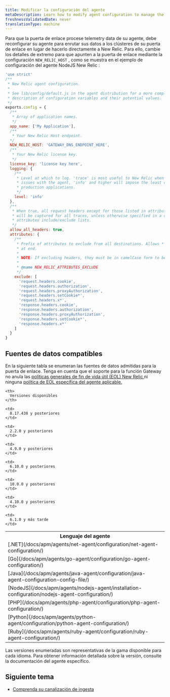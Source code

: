```yaml
---
title: Modificar la configuración del agente
metaDescription: Learn how to modify agent configuration to manage the flow of data from your monitored entities to New Relic.
freshnessValidatedDate: never
translationType: machine
---
```


Para que la puerta de enlace procese telemetry data de su agente, debe reconfigurar su agente para enrutar sus datos a los clústeres de su puerta de enlace en lugar de hacerlo directamente a New Relic. Para ello, cambie los detalles de extremo para que apunten a la puerta de enlace mediante la configuración `NEW_RELIC_HOST` , como se muestra en el ejemplo de configuración del agente NodeJS New Relic :

```js
'use strict'
/**
 * New Relic agent configuration.
 *
 * See lib/config/default.js in the agent distribution for a more complete
 * description of configuration variables and their potential values.
 */
exports.config = {
  /**
   * Array of application names.
   */
  app_name: ['My Application'],
  /**
   * Your New Relic Host endpoint.
  */
  NEW_RELIC_HOST: 'GATEWAY_DNS_ENDPOINT_HERE',
  /**
   * Your New Relic license key.
   */
  license_key: 'license key here',
  logging: {
    /**
     * Level at which to log. 'trace' is most useful to New Relic when diagnosing
     * issues with the agent, 'info' and higher will impose the least overhead on
     * production applications.
     */
    level: 'info'
  },
  /**
   * When true, all request headers except for those listed in attributes.exclude
   * will be captured for all traces, unless otherwise specified in a destination's
   * attributes include/exclude lists.
   */
  allow_all_headers: true,
  attributes: {
    /**
     * Prefix of attributes to exclude from all destinations. Allows * as wildcard
     * at end.
     *
     * NOTE: If excluding headers, they must be in camelCase form to be filtered.
     *
     * @name NEW_RELIC_ATTRIBUTES_EXCLUDE
     */
    exclude: [
      'request.headers.cookie',
      'request.headers.authorization',
      'request.headers.proxyAuthorization',
      'request.headers.setCookie*',
      'request.headers.x*',
      'response.headers.cookie',
      'response.headers.authorization',
      'response.headers.proxyAuthorization',
      'response.headers.setCookie*',
      'response.headers.x*'
    ]
  }
}
```

## Fuentes de datos compatibles

En la siguiente tabla se enumeran las fuentes de datos admitidas para la puerta de enlace. Tenga en cuenta que el soporte para la función Gateway no anula las [políticas generales de fin de vida útil (EOL) New Relic ](/docs/licenses/end-of-life/notification-changes-new-relic-saas-features-distributed-software/)ni ninguna [política de EOL específica del agente aplicable.](/docs/licenses/end-of-life/notification-changes-new-relic-saas-features-distributed-software/#eol-agents)

<table>
  <tr>
    <th>
      Lenguaje del agente
    </th>

    <th>
      Versiones disponibles
    </th>
  </tr>

  <tr>
    <td>
      [.NET](/docs/apm/agents/net-agent/configuration/net-agent-configuration/)
    </td>

    <td>
      8.17.438 y posteriores
    </td>
  </tr>

  <tr>
    <td>
      [Go](/docs/apm/agents/go-agent/configuration/go-agent-configuration/)
    </td>

    <td>
      2.2.0 y posteriores
    </td>
  </tr>

  <tr>
    <td>
      [Java](/docs/apm/agents/java-agent/configuration/java-agent-configuration-config-file/)
    </td>

    <td>
      4.9.0 y posteriores
    </td>
  </tr>

  <tr>
    <td>
      [NodeJS](/docs/apm/agents/nodejs-agent/installation-configuration/nodejs-agent-configuration/)
    </td>

    <td>
      6.10.0 y posteriores
    </td>
  </tr>

  <tr>
    <td>
      [PHP](/docs/apm/agents/php-agent/configuration/php-agent-configuration/)
    </td>

    <td>
      10.0.0 y posteriores
    </td>
  </tr>

  <tr>
    <td>
      [Python](/docs/apm/agents/python-agent/configuration/python-agent-configuration/)
    </td>

    <td>
      4.10.0 y posteriores
    </td>
  </tr>

  <tr>
    <td>
      [Ruby](/docs/apm/agents/ruby-agent/configuration/ruby-agent-configuration/)
    </td>

    <td>
      6.1.0 y más tarde
    </td>
  </tr>
</table>

Las versiones enumeradas son representativas de la gama disponible para cada idioma. Para obtener información detallada sobre la versión, consulte la documentación del agente específico.

## Siguiente tema

* [Comprenda su canalización de ingesta](/docs/new-relic-control/pipeline-control/ingest-pipeline)